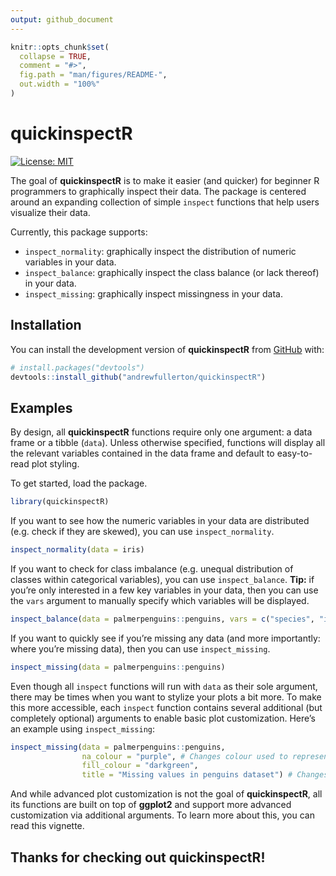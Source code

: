 ```yaml
---
output: github_document
---
```


<!-- README.md is generated from README.Rmd. Please edit that file -->

```r
knitr::opts_chunk$set(
  collapse = TRUE,
  comment = "#>",
  fig.path = "man/figures/README-",
  out.width = "100%"
)
```

# quickinspectR

<!-- badges: start -->

[![License: MIT](https://img.shields.io/badge/License-MIT-yellow.svg)](https://opensource.org/licenses/MIT)

<!-- badges: end -->

The goal of **quickinspectR** is to make it easier (and quicker) for beginner R programmers to graphically inspect their data. The package is centered around an expanding collection of simple `inspect` functions that help users visualize their data.

Currently, this package supports:

-   `inspect_normality`: graphically inspect the distribution of numeric variables in your data.
-   `inspect_balance`: graphically inspect the class balance (or lack thereof) in your data.
-   `inspect_missing`: graphically inspect missingness in your data.

## Installation

You can install the development version of **quickinspectR** from [GitHub](https://github.com/andrewfullerton/quickinspectR) with:

``` r
# install.packages("devtools")
devtools::install_github("andrewfullerton/quickinspectR")
```

## Examples

By design, all **quickinspectR** functions require only one argument: a data frame or a tibble (`data`). Unless otherwise specified, functions will display all the relevant variables contained in the data frame and default to easy-to-read plot styling. 

To get started, load the package.

```r
library(quickinspectR)
```

If you want to see how the numeric variables in your data are distributed (e.g. check if they are skewed), you can use `inspect_normality`.

```r
inspect_normality(data = iris)
```

If you want to check for class imbalance (e.g. unequal distribution of classes within categorical variables), you can use `inspect_balance`. **Tip:** if you're only interested in a few key variables in your data, then you can use the `vars` argument to manually specify which variables will be displayed.

```r
inspect_balance(data = palmerpenguins::penguins, vars = c("species", "island"))
```

If you want to quickly see if you're missing any data (and more importantly: where you're missing data), then you can use `inspect_missing`. 

```r
inspect_missing(data = palmerpenguins::penguins)
```

Even though all `inspect` functions will run with `data` as their sole argument, there may be times when you want to stylize your plots a bit more. To make this more accessible, each `inspect` function contains several additional (but completely optional) arguments to enable basic plot customization. Here's an example using `inspect_missing`:

```r
inspect_missing(data = palmerpenguins::penguins,
                na_colour = "purple", # Changes colour used to represent missing values
                fill_colour = "darkgreen",
                title = "Missing values in penguins dataset") # Changes colour used to represent non-missing values
```

And while advanced plot customization is not the goal of **quickinspectR**, all its functions are built on top of **ggplot2** and support more advanced customization via additional arguments. To learn more about this, you can read this vignette. 

## Thanks for checking out quickinspectR!
